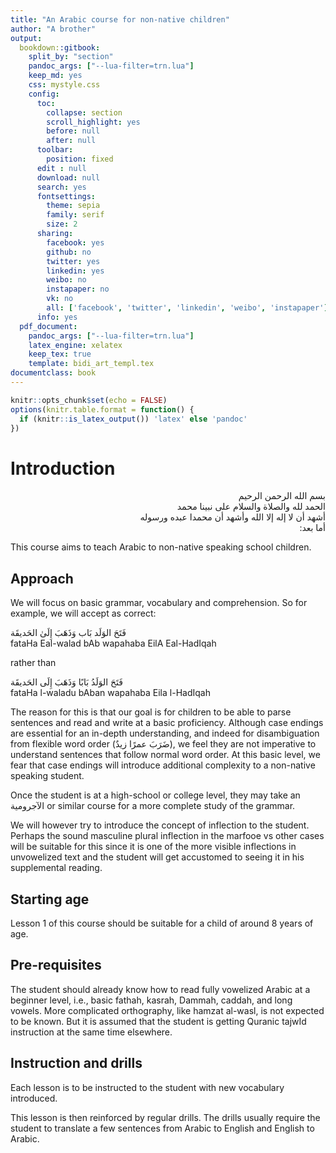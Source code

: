 ```yaml
---
title: "An Arabic course for non-native children"
author: "A brother"
output:
  bookdown::gitbook:
    split_by: "section"
    pandoc_args: ["--lua-filter=trn.lua"]
    keep_md: yes
    css: mystyle.css
    config:
      toc:
        collapse: section
        scroll_highlight: yes
        before: null
        after: null
      toolbar:
        position: fixed
      edit : null
      download: null
      search: yes
      fontsettings:
        theme: sepia
        family: serif
        size: 2
      sharing:
        facebook: yes
        github: no
        twitter: yes
        linkedin: yes
        weibo: no
        instapaper: no
        vk: no
        all: ['facebook', 'twitter', 'linkedin', 'weibo', 'instapaper']
      info: yes
  pdf_document:
    pandoc_args: ["--lua-filter=trn.lua"]
    latex_engine: xelatex
    keep_tex: true
    template: bidi_art_templ.tex
documentclass: book
---
```


```r
knitr::opts_chunk$set(echo = FALSE)
options(knitr.table.format = function() {
  if (knitr::is_latex_output()) 'latex' else 'pandoc'
})
```

# Introduction {-}

:::{lang=ar dir=rtl}
بسم الله الرحمن الرحيم  
الحمد لله والصلاة والسلام على نبينا محمد  
أشهد أن لا إله إلا الله وأشهد أن محمدا عبده ورسوله  
أما بعد:
:::

This course aims to teach Arabic to non-native speaking school children.

## Approach {-}

We will focus on basic grammar, vocabulary and comprehension. So for example, we will accept as correct:

[فَتَحَ الوَلَد بَاب وَذَهَبَ إِلَىٰ الحَديقَة]{.ar}  
[fataHa Eal-walad bAb wapahaba EilA Eal-HadIqah]{.trn}

rather than

[فَتَحَ الوَلَدُ بَابًا وَذَهَبَ إِلَى الحَديقَة]{.ar}  
[fataHa l-waladu bAban wapahaba Eila l-HadIqah]{.trn}

The reason for this is that our goal is for children to be able to parse sentences and read and write at a basic proficiency. Although case endings are essential for an in-depth understanding, and indeed for disambiguation from flexible word order ([ضَرَبَ عمرًا زيدٌ]{.ar}), we feel they are not imperative to understand sentences that follow normal word order. At this basic level, we fear that case endings will introduce additional complexity to a non-native speaking student.

Once the student is at a high-school or college level, they may take an [الآجرومية]{.ar} or similar course for a more complete study of the grammar.

We will however try to introduce the concept of inflection to the student. Perhaps the sound masculine plural inflection in the [marfooe]{.trn} vs other cases will be suitable for this since it is one of the more visible inflections in unvowelized text and the student will get accustomed to seeing it in his supplemental reading.

## Starting age {-}

Lesson 1 of this course should be suitable for a child of around 8 years of age.

## Pre-requisites {-}

The student should already know how to read fully vowelized Arabic at a beginner level, i.e., basic [fathah]{.trn}, [kasrah]{.trn}, [Dammah]{.trn}, [caddah]{.trn}, and long vowels. More complicated orthography, like [hamzat al-wasl]{.trn}, is not expected to be known. But it is assumed that the student is getting Quranic [tajwId]{.trn} instruction at the same time elsewhere.

## Instruction and drills {-}

Each lesson is to be instructed to the student with new vocabulary introduced.

This lesson is then reinforced by regular drills. The drills usually require the student to translate a few sentences from Arabic to English and English to Arabic.
 
